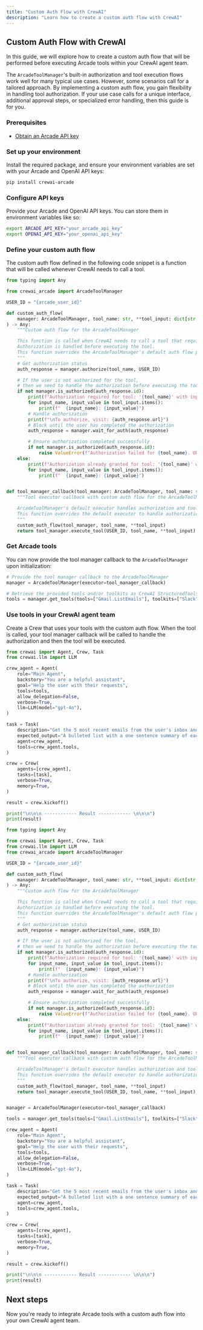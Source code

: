 ```yaml
---
title: "Custom Auth Flow with CrewAI"
description: "Learn how to create a custom auth flow with CrewAI"
---
```



## Custom Auth Flow with CrewAI

In this guide, we will explore how to create a custom auth flow that will be performed before executing Arcade tools within your CrewAI agent team.

The `ArcadeToolManager`'s built-in authorization and tool execution flows work well for many typical use cases. However, some scenarios call for a tailored approach. By implementing a custom auth flow, you gain flexibility in handling tool authorization. If your use case calls for a unique interface, additional approval steps, or specialized error handling, then this guide is for you.

<Steps>

### Prerequisites

- [Obtain an Arcade API key](/home/getting-started/api-keys)

### Set up your environment

Install the required package, and ensure your environment variables are set with your Arcade and OpenAI API keys:

```bash
pip install crewai-arcade
```

### Configure API keys

Provide your Arcade and OpenAI API keys. You can store them in environment variables like so:

```bash
export ARCADE_API_KEY="your_arcade_api_key"
export OPENAI_API_KEY="your_openai_api_key"
```

### Define your custom auth flow

The custom auth flow defined in the following code snippet is a function that will be called whenever CrewAI needs to call a tool.

```python
from typing import Any

from crewai_arcade import ArcadeToolManager

USER_ID = "{arcade_user_id}"

def custom_auth_flow(
    manager: ArcadeToolManager, tool_name: str, **tool_input: dict[str, Any]
) -> Any:
    """Custom auth flow for the ArcadeToolManager

    This function is called when CrewAI needs to call a tool that requires authorization.
    Authorization is handled before executing the tool.
    This function overrides the ArcadeToolManager's default auth flow performed by ArcadeToolManager.authorize_tool
    """
    # Get authorization status
    auth_response = manager.authorize(tool_name, USER_ID)

    # If the user is not authorized for the tool,
    # then we need to handle the authorization before executing the tool
    if not manager.is_authorized(auth_response.id):
        print(f"Authorization required for tool: '{tool_name}' with inputs:")
        for input_name, input_value in tool_input.items():
            print(f"  {input_name}: {input_value}")
        # Handle authorization
        print(f"\nTo authorize, visit: {auth_response.url}")
        # Block until the user has completed the authorization
        auth_response = manager.wait_for_auth(auth_response)

        # Ensure authorization completed successfully
        if not manager.is_authorized(auth_response.id):
            raise ValueError(f"Authorization failed for {tool_name}. URL: {auth_response.url}")
    else:
        print(f"Authorization already granted for tool: '{tool_name}' with inputs:")
        for input_name, input_value in tool_input.items():
            print(f"  {input_name}: {input_value}")


def tool_manager_callback(tool_manager: ArcadeToolManager, tool_name: str, **tool_input: dict[str, Any]) -> Any:
    """Tool executor callback with custom auth flow for the ArcadeToolManager

    ArcadeToolManager's default executor handles authorization and tool execution.
    This function overrides the default executor to handle authorization in a custom way and then executes the tool.
    """
    custom_auth_flow(tool_manager, tool_name, **tool_input)
    return tool_manager.execute_tool(USER_ID, tool_name, **tool_input)
```

### Get Arcade tools

You can now provide the tool manager callback to the `ArcadeToolManager` upon initialization:

```python
# Provide the tool manager callback to the ArcadeToolManager
manager = ArcadeToolManager(executor=tool_manager_callback)

# Retrieve the provided tools and/or toolkits as CrewAI StructuredTools.
tools = manager.get_tools(tools=["Gmail.ListEmails"], toolkits=["Slack"])
```

### Use tools in your CrewAI agent team

Create a Crew that uses your tools with the custom auth flow. When the tool is called, your tool manager callback will be called to handle the authorization and then the tool will be executed.

```python
from crewai import Agent, Crew, Task
from crewai.llm import LLM

crew_agent = Agent(
    role="Main Agent",
    backstory="You are a helpful assistant",
    goal="Help the user with their requests",
    tools=tools,
    allow_delegation=False,
    verbose=True,
    llm=LLM(model="gpt-4o"),
)

task = Task(
    description="Get the 5 most recent emails from the user's inbox and summarize them and recommend a response for each.",
    expected_output="A bulleted list with a one sentence summary of each email and a recommended response to the email.",
    agent=crew_agent,
    tools=crew_agent.tools,
)

crew = Crew(
    agents=[crew_agent],
    tasks=[task],
    verbose=True,
    memory=True,
)

result = crew.kickoff()

print("\n\n\n ------------ Result ------------ \n\n\n")
print(result)
```

</Steps>

<ToggleContent showText="Click to view a full example" hideText="Hide example">

```python
from typing import Any

from crewai import Agent, Crew, Task
from crewai.llm import LLM
from crewai_arcade import ArcadeToolManager

USER_ID = "{arcade_user_id}"

def custom_auth_flow(
    manager: ArcadeToolManager, tool_name: str, **tool_input: dict[str, Any]
) -> Any:
    """Custom auth flow for the ArcadeToolManager

    This function is called when CrewAI needs to call a tool that requires authorization.
    Authorization is handled before executing the tool.
    This function overrides the ArcadeToolManager's default auth flow performed by ArcadeToolManager.authorize_tool
    """
    # Get authorization status
    auth_response = manager.authorize(tool_name, USER_ID)

    # If the user is not authorized for the tool,
    # then we need to handle the authorization before executing the tool
    if not manager.is_authorized(auth_response.id):
        print(f"Authorization required for tool: '{tool_name}' with inputs:")
        for input_name, input_value in tool_input.items():
            print(f"  {input_name}: {input_value}")
        # Handle authorization
        print(f"\nTo authorize, visit: {auth_response.url}")
        # Block until the user has completed the authorization
        auth_response = manager.wait_for_auth(auth_response)

        # Ensure authorization completed successfully
        if not manager.is_authorized(auth_response.id):
            raise ValueError(f"Authorization failed for {tool_name}. URL: {auth_response.url}")
    else:
        print(f"Authorization already granted for tool: '{tool_name}' with inputs:")
        for input_name, input_value in tool_input.items():
            print(f"  {input_name}: {input_value}")


def tool_manager_callback(tool_manager: ArcadeToolManager, tool_name: str, **tool_input: dict[str, Any]) -> Any:
    """Tool executor callback with custom auth flow for the ArcadeToolManager

    ArcadeToolManager's default executor handles authorization and tool execution.
    This function overrides the default executor to handle authorization in a custom way and then executes the tool.
    """
    custom_auth_flow(tool_manager, tool_name, **tool_input)
    return tool_manager.execute_tool(USER_ID, tool_name, **tool_input)


manager = ArcadeToolManager(executor=tool_manager_callback)

tools = manager.get_tools(tools=["Gmail.ListEmails"], toolkits=["Slack"])

crew_agent = Agent(
    role="Main Agent",
    backstory="You are a helpful assistant",
    goal="Help the user with their requests",
    tools=tools,
    allow_delegation=False,
    verbose=True,
    llm=LLM(model="gpt-4o"),
)

task = Task(
    description="Get the 5 most recent emails from the user's inbox and summarize them and recommend a response for each.",
    expected_output="A bulleted list with a one sentence summary of each email and a recommended response to the email.",
    agent=crew_agent,
    tools=crew_agent.tools,
)

crew = Crew(
    agents=[crew_agent],
    tasks=[task],
    verbose=True,
    memory=True,
)

result = crew.kickoff()

print("\n\n\n ------------ Result ------------ \n\n\n")
print(result)
```

</ToggleContent>

## Next steps

Now you're ready to integrate Arcade tools with a custom auth flow into your own CrewAI agent team.
